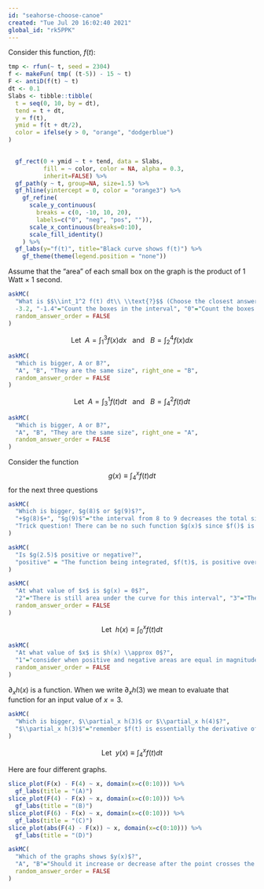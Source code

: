 ```yaml
---
id: "seahorse-choose-canoe"
created: "Tue Jul 20 16:02:40 2021"
global_id: "rk5PPK"
---
```


Consider this function, $f(t)$:

```r
tmp <- rfun(~ t, seed = 2304)
f <- makeFun( tmp( (t-5)) - 15 ~ t)
F <- antiD(f(t) ~ t)
dt <- 0.1
Slabs <- tibble::tibble(
  t = seq(0, 10, by = dt),
  tend = t + dt,
  y = f(t),
  ymid = f(t + dt/2),
  color = ifelse(y > 0, "orange", "dodgerblue")
)

  
  gf_rect(0 + ymid ~ t + tend, data = Slabs, 
          fill = ~ color, color = NA, alpha = 0.3,
          inherit=FALSE) %>%
  gf_path(y ~ t, group=NA, size=1.5) %>%
  gf_hline(yintercept = 0, color = "orange3") %>%
    gf_refine(
      scale_y_continuous(
        breaks = c(0, -10, 10, 20), 
        labels=c("0", "neg", "pos", "")),
      scale_x_continuous(breaks=0:10),
      scale_fill_identity()
    ) %>%
  gf_labs(y="f(t)", title="Black curve shows f(t)") %>%
    gf_theme(theme(legend.position = "none"))
```

Assume that the "area" of each small box on the graph is the product of 1 Watt $\times$ 1 second.

```r
askMC(
  "What is $$\\int_1^2 f(t) dt\\ \\text{?}$$ (Choose the closest answer. The units are in Watt-seconds.)",
  -3.2, "-1.4"="Count the boxes in the interval", "0"="Count the boxes in the interval", "2.5"="Count the boxes in the interval", "3.3" = "That's a pretty good count of boxes, but still not the right answer.", 6.1, right_one = -3.2,
  random_answer_order = FALSE
)
```



$$\text{Let}\ \ A = \int_1^3 f(x) dx\ \ \ \text{and}\ \ \ B = \int_2^4 f(x) dx$$

```r
askMC(
  "Which is bigger, A or B?",
  "A", "B", "They are the same size", right_one = "B",
  random_answer_order = FALSE
)
```

$$\text{Let}\ \ A = \int_3^1 f(t) dt\ \ \ \text{and}\ \ \ B = \int_4^2 f(t) dt$$

```r
askMC(
  "Which is bigger, A or B?",
  "A", "B", "They are the same size", right_one = "A",
  random_answer_order = FALSE
)
```

Consider the function $$g(x) \equiv \int_4^x f(t) dt$$ for the next three questions

```r
askMC(
  "Which is bigger, $g(8)$ or $g(9)$?",
  "+$g(8)$+", "$g(9)$"="the interval from 8 to 9 decreases the total size", "They are the same size", 
  "Trick question! There can be no such function $g(x)$ since $f()$ is a function of $t$" = "Try plugging in $x=8$ on the right side of the definition and see if it makes sense."
)
```

```r
askMC(
  "Is $g(2.5)$ positive or negative?",
  "positive" = "The function being integrated, $f(t)$, is positive over the interval $2.5 \\leq t \\leq 4$. Since the lower limit $t=4$ is larger than the upper limit $t=2.5$, the $\\int_4^{2.5} f(t)dt$ is negative.", "zero", "+negative+"
)
```

```r
askMC(
  "At what value of $x$ is $g(x) = 0$?",
  "2"="There is still area under the curve for this interval", "3"="There is still area under the curve for this interval", "4" = "When the two limits of integration are the same, the definite integral is *always* zero.", "5"="There is still area under the curve for this interval", "6"="There is still area under the curve for this interval", "7"="There is still area under the curve for this interval", "8"="There is still area under the curve for this interval", right_one = 4,
  random_answer_order = FALSE
)
```

$$\text{Let}\ \ h(x) \equiv \int_0^x f(t) dt$$

```r
askMC(
  "At what value of $x$ is $h(x) \\approx 0$?",
  "1"="consider when positive and negative areas are equal in magnitude.", "2"="consider when positive and negative areas are equal in magnitude.", "3"="consider when positive and negative areas are equal in magnitude.", 4, "5"="consider when positive and negative areas are equal in magnitude.", "6"="consider when positive and negative areas are equal in magnitude.", right_one = 4,
  random_answer_order = FALSE
)
```

$\partial_x h(x)$ is a function. When we write $\partial_x h(3)$ we mean to evaluate that function for an input value of $x=3$.

```r
askMC(
  "Which is bigger, $\\partial_x h(3)$ or $\\partial_x h(4)$?",
  "$\\partial_x h(3)$"="remember $f(t) is essentially the derivative of $h(x)$ with respect to x.","+$\\partial_x h(4)$+", "Can't tell."
)
```

$$\text{Let}\ \ y(x) \equiv \int_4^x f(t) dt$$

Here are four different graphs. 

```r
slice_plot(F(x) - F(4) ~ x, domain(x=c(0:10))) %>%
  gf_labs(title = "(A)")
slice_plot(F(4) - F(x) ~ x, domain(x=c(0:10))) %>%
  gf_labs(title = "(B)")
slice_plot(F(6) - F(x) ~ x, domain(x=c(0:10))) %>%
  gf_labs(title = "(C)")
slice_plot(abs(F(4) - F(x)) ~ x, domain(x=c(0:10))) %>%
  gf_labs(title = "(D)")
```

```r
askMC(
  "Which of the graphs shows $y(x)$?",
  "A", "B"="Should it increase or decrease after the point crosses the x-axis?", "C"="Should it increase or decrease after the point crosses the x-axis?", "D"="When should the graph equal 0?", right_one = "A",
  random_answer_order = FALSE
)
```

